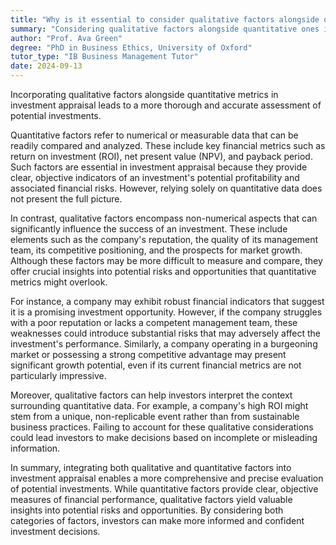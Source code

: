```yaml
---
title: "Why is it essential to consider qualitative factors alongside quantitative in investment appraisal?"
summary: "Considering qualitative factors alongside quantitative ones in investment appraisal provides a more comprehensive and accurate evaluation of potential investments."
author: "Prof. Ava Green"
degree: "PhD in Business Ethics, University of Oxford"
tutor_type: "IB Business Management Tutor"
date: 2024-09-13
---
```


Incorporating qualitative factors alongside quantitative metrics in investment appraisal leads to a more thorough and accurate assessment of potential investments.

Quantitative factors refer to numerical or measurable data that can be readily compared and analyzed. These include key financial metrics such as return on investment (ROI), net present value (NPV), and payback period. Such factors are essential in investment appraisal because they provide clear, objective indicators of an investment's potential profitability and associated financial risks. However, relying solely on quantitative data does not present the full picture.

In contrast, qualitative factors encompass non-numerical aspects that can significantly influence the success of an investment. These include elements such as the company's reputation, the quality of its management team, its competitive positioning, and the prospects for market growth. Although these factors may be more difficult to measure and compare, they offer crucial insights into potential risks and opportunities that quantitative metrics might overlook.

For instance, a company may exhibit robust financial indicators that suggest it is a promising investment opportunity. However, if the company struggles with a poor reputation or lacks a competent management team, these weaknesses could introduce substantial risks that may adversely affect the investment's performance. Similarly, a company operating in a burgeoning market or possessing a strong competitive advantage may present significant growth potential, even if its current financial metrics are not particularly impressive.

Moreover, qualitative factors can help investors interpret the context surrounding quantitative data. For example, a company's high ROI might stem from a unique, non-replicable event rather than from sustainable business practices. Failing to account for these qualitative considerations could lead investors to make decisions based on incomplete or misleading information.

In summary, integrating both qualitative and quantitative factors into investment appraisal enables a more comprehensive and precise evaluation of potential investments. While quantitative factors provide clear, objective measures of financial performance, qualitative factors yield valuable insights into potential risks and opportunities. By considering both categories of factors, investors can make more informed and confident investment decisions.
    